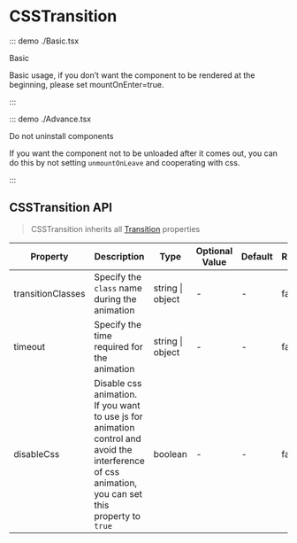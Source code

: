 # CSSTransition

::: demo ./Basic.tsx

Basic

Basic usage, if you don’t want the component to be rendered at the beginning, please set mountOnEnter=true.

:::

::: demo ./Advance.tsx

Do not uninstall components

If you want the component not to be unloaded after it comes out, you can do this by not setting `unmountOnLeave` and cooperating with css.

:::

## CSSTransition API

> CSSTransition inherits all [Transition](/Transition) properties

| Property | Description | Type | Optional Value | Default | Require |
| --- | --- | --- | --- | --- | --- |
| transitionClasses | Specify the `class` name during the animation | string &#x007c; object | - | - | false |
| timeout | Specify the time required for the animation | string &#x007c; object | - | - | false |
| disableCss | Disable css animation. If you want to use js for animation control and avoid the interference of css animation, you can set this property to `true` | boolean | - | - | false |
